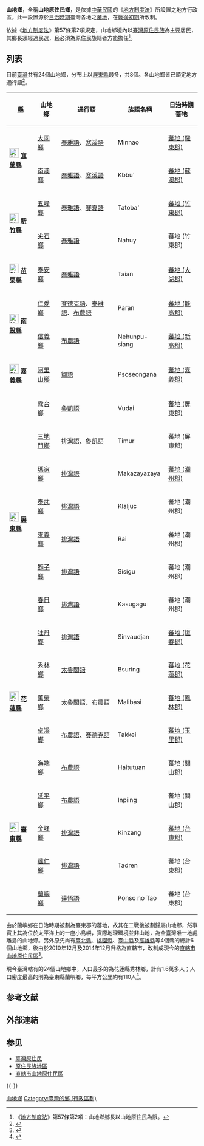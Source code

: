 {{ROC divisions levels}}
'''山地鄉'''，全稱'''山地原住民鄉'''，是依據[[中華民國|中華民國]]的《[[s:地方制度法|地方制度法]]》所設置之地方行政區，此一設置源於[[台灣日治時期|日治時期]]臺灣各地之[[蕃地|蕃地]]，在[[台灣戰後時期|戰後初期]]所改制。

依據《[[s:地方制度法|地方制度法]]》第57條第2項規定，山地鄉境內以[[臺灣原住民族|臺灣原住民族]]為主要居民，其鄉長須經過民選，且必須為原住民族籍者方能擔任<ref>《[[s:地方制度法_(民國104年5月立法6月公布)|地方制度法]]》第57條第2項：山地鄉鄉長以山地原住民為限。</ref>。

== 列表 ==
目前[[臺灣|臺灣]]共有24個山地鄉，分布上以[[屏東縣|屏東縣]]最多，共8個。各山地鄉皆已頒定地方通行語<ref name="ltn2220153">{{cite news |author1=林彥彤 |title=55公所 原民「地方通行語」公告了 |url=http://news.ltn.com.tw/news/politics/breakingnews/2220153 |work=自由時報 |date=2017-10-12 |accessdate=2017-10-12 |archive-date=2017-10-13 |archive-url=https://web.archive.org/web/20171013014301/http://news.ltn.com.tw/news/politics/breakingnews/2220153 |dead-url=no }}</ref>。
{|class=wikitable
![[縣_(中華民國)|縣]]!!山地鄉!!通行語!!族語名稱!!日治時期蕃地
|-
|rowspan=2|[[File:Flag_of_Yilan_County.svg|25px]] '''[[宜蘭縣|宜蘭縣]]'''||[[大同鄉_(台灣)|大同鄉]]||[[泰雅語|泰雅語]]、[[寒溪語|寒溪語]]||Minnao||[[蕃地_(羅東郡)|蕃地 (羅東郡)]]
|-
|[[南澳鄉|南澳鄉]]||[[泰雅語|泰雅語]]、[[寒溪語|寒溪語]]||Kbbu'||[[蕃地_(蘇澳郡)|蕃地 (蘇澳郡)]]
|-
|rowspan=2|[[File:Flag_of_Hsinchu_County_(Before_2019).svg|25px]] '''[[新竹縣|新竹縣]]'''||[[五峰鄉_(台灣)|五峰鄉]]||[[泰雅語|泰雅語]]、[[賽夏語|賽夏語]]||Tatoba'||[[蕃地_(竹東郡)|蕃地 (竹東郡)]]
|-
|[[尖石鄉|尖石鄉]]||[[泰雅語|泰雅語]]||Nahuy||蕃地 (竹東郡)
|-
|[[File:Flag_of_Miaoli_County.svg|25px]] '''[[苗栗縣|苗栗縣]]'''||[[泰安鄉|泰安鄉]]||[[泰雅語|泰雅語]]||Taian||[[蕃地_(大湖郡)|蕃地 (大湖郡)]]
|-
|rowspan=2|[[File:Nantou_County_flag.svg|25px]] '''[[南投縣|南投縣]]'''||[[仁愛鄉|仁愛鄉]]||[[賽德克語|賽德克語]]、[[泰雅語|泰雅語]]、[[布農語|布農語]]||Paran||[[蕃地_(能高郡)|蕃地 (能高郡)]]
|-
|[[信義鄉_(臺灣)|信義鄉]]||[[布農語|布農語]]||Nehunpu-siang||[[蕃地_(新高郡)|蕃地 (新高郡)]]
|-
|[[File:Flag_of_Chiayi_County.svg|25px]] '''[[嘉義縣|嘉義縣]]'''||[[阿里山鄉|阿里山鄉]]||[[鄒語|鄒語]]||Psoseongana||[[蕃地_(嘉義郡)|蕃地 (嘉義郡)]]
|-
|rowspan=8|[[File:Flag_of_Pingtung_County.svg|25px]] '''[[屏東縣|屏東縣]]'''||[[霧台鄉|霧台鄉]]||[[魯凱語|魯凱語]]||Vudai||[[蕃地_(屏東郡)|蕃地 (屏東郡)]]
|-
|[[三地門鄉|三地門鄉]]||[[排灣語|排灣語]]、[[魯凱語|魯凱語]]||Timur||蕃地 (屏東郡)
|-
|[[瑪家鄉|瑪家鄉]]||[[排灣語|排灣語]]||Makazayazaya||[[蕃地_(潮州郡)|蕃地 (潮州郡)]]
|-
|[[泰武鄉|泰武鄉]]||[[排灣語|排灣語]]||Klaljuc||蕃地 (潮州郡)
|-
|[[來義鄉|來義鄉]]||[[排灣語|排灣語]]||Rai||蕃地 (潮州郡)
|-
|[[獅子鄉_(台灣)|獅子鄉]]||[[排灣語|排灣語]]||Sisigu||蕃地 (潮州郡)
|-
|[[春日鄉|春日鄉]]||[[排灣語|排灣語]]||Kasugagu||蕃地 (潮州郡)
|-
|[[牡丹鄉|牡丹鄉]]||[[排灣語|排灣語]]||Sinvaudjan||[[蕃地_(恆春郡)|蕃地 (恆春郡)]]
|-
|rowspan=3|[[File:Flag_of_Hualien_County.svg|25px]] '''[[花蓮縣|花蓮縣]]'''||[[秀林鄉|秀林鄉]]||[[太魯閣語|太魯閣語]]||Bsuring||[[蕃地_(花蓮郡)|蕃地 (花蓮郡)]]
|-
|[[萬榮鄉|萬榮鄉]]||[[太魯閣語|太魯閣語]]、布農語||Malibasi||[[蕃地_(鳳林郡)|蕃地 (鳳林郡)]]
|-
|[[卓溪鄉|卓溪鄉]]||[[布農語|布農語]]、[[賽德克語|賽德克語]]||Takkei||[[蕃地_(玉里郡)|蕃地 (玉里郡)]]
|-
|rowspan=5|[[File:Flag_of_Taitung_County.svg|25px]] '''[[臺東縣|臺東縣]]'''||[[海端鄉|海端鄉]]||[[布農語|布農語]]||Haitutuan||[[蕃地_(關山郡)|蕃地 (關山郡)]]
|-
|[[延平鄉|延平鄉]]||[[布農語|布農語]]||Inpiing||蕃地 (關山郡)
|-
|[[金峰鄉_(台灣)|金峰鄉]]||[[排灣語|排灣語]]||Kinzang||[[蕃地_(台東郡)|蕃地 (台東郡)]]
|-
|[[達仁鄉|達仁鄉]]||[[排灣語|排灣語]]||Tadren||蕃地 (台東郡)
|-
|[[蘭嶼鄉|蘭嶼鄉]]||[[達悟語|達悟語]]||Ponso no Tao||蕃地 (台東郡)
|}
由於蘭嶼鄉在日治時期被劃為臺東郡的蕃地，故其在二戰後被劃歸屬山地鄉，然事實上其為位於太平洋上的一座小島嶼，實際地理環境並非山地，為全臺灣唯一地處離島的山地鄉。另外原先尚有[[臺北縣|臺北縣]]、[[桃園市|桃園縣]]、[[臺中縣|臺中縣]]及[[高雄縣|高雄縣]]等4個縣的總計6個山地鄉，後由於2010年12月及2014年12月升格為直轄市，改制成現今的[[直轄市山地原住民區|直轄市山地原住民區]]<ref>{{Cite news |url=https://www.chinatimes.com/realtimenews/20140717004451-260407 |title=直轄市山地原住民區 選6區長 |author=中央社 |publisher=中時新聞網 |date=2014-07-17 |access-date=2021-09-29 |language=zh-tw |archive-date=2022-03-07 |archive-url=https://web.archive.org/web/20220307034843/https://www.chinatimes.com/realtimenews/20140717004451-260407 }}</ref>。

現今臺灣轄有的24個山地鄉中，人口最多的為花蓮縣秀林鄉，計有1.6萬多人；人口密度最高的則為臺東縣蘭嶼鄉，每平方公里約有110人<ref>{{Cite web |url=https://www.ris.gov.tw/app/portal/346 |title=人口統計資料 |author=內政部戶政司 |publisher=中華民國 內政部戶政司 全球資訊網 |access-date=2021-09-29 |language=zh-tw |archive-date=2021-07-04 |archive-url=https://web.archive.org/web/20210704043820/https://www.ris.gov.tw/app/portal/346 }}</ref>。

== 参考文献 ==
{{Reflist}}

== 外部連結 ==
{{Wikisource|地方制度法}}

== 参见 ==
*[[臺灣原住民|臺灣原住民]]
*[[原住民族地區|原住民族地區]]
*[[直轄市山地原住民區|直轄市山地原住民區]]

{{-}}
{{臺灣原住民地區}}

[[Category:山地鄉|]]
[[Category:臺灣的鄉_(行政區劃)|Category:臺灣的鄉 (行政區劃)]]